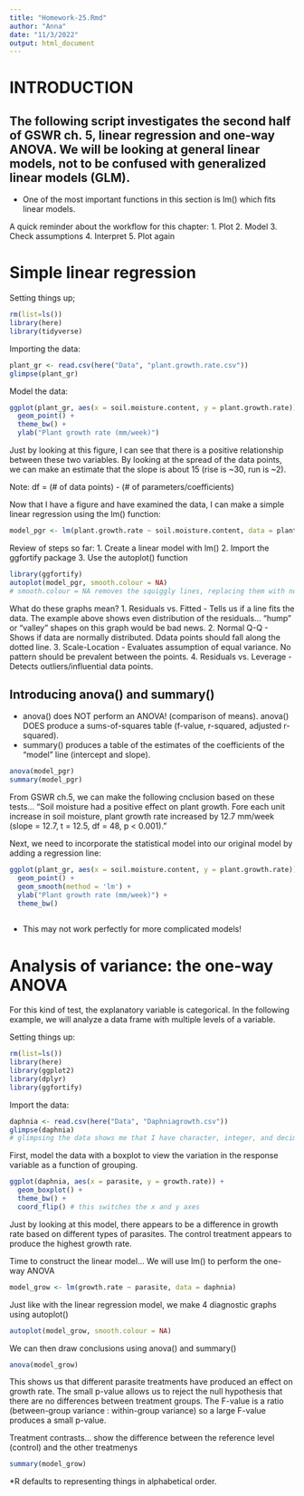 ```yaml
---
title: "Homework-25.Rmd"
author: "Anna"
date: "11/3/2022"
output: html_document
---
```


# INTRODUCTION
## The following script investigates the second half of GSWR ch. 5, linear regression and one-way ANOVA. We will be looking at general linear models, not to be confused with generalized linear models (GLM). 
* One of the most important functions in this section is lm() which fits linear models. 

A quick reminder about the workflow for this chapter:
1. Plot
2. Model
3. Check assumptions
4. Interpret
5. Plot again

# Simple linear regression

Setting things up;
```r
rm(list=ls())
library(here)
library(tidyverse)
```

Importing the data:
```r
plant_gr <- read.csv(here("Data", "plant.growth.rate.csv"))
glimpse(plant_gr)
```

Model the data:
```r
ggplot(plant_gr, aes(x = soil.moisture.content, y = plant.growth.rate)) +
  geom_point() +
  theme_bw() +
  ylab("Plant growth rate (mm/week)")
```
Just by looking at this figure, I can see that there is a positive relationship between these two variables. By looking at the spread of the data points, we can make an estimate that the slope is about 15 (rise is ~30, run is ~2).

Note: df = (# of data points) - (# of parameters/coefficients)

Now that I have a figure and have examined the data, I can make a simple linear regression using the lm() function:
```r
model_pgr <- lm(plant.growth.rate ~ soil.moisture.content, data = plant_gr)
```

Review of steps so far:
1. Create a linear model with lm()
2. Import the ggfortify package
3. Use the autoplot() function

```r
library(ggfortify)
autoplot(model_pgr, smooth.colour = NA)
# smooth.colour = NA removes the squiggly lines, replacing them with normal straight lines for analysis
```

What do these graphs mean?
1. Residuals vs. Fitted - Tells us if a line fits the data. The example above shows even distribution of the residuals... "hump" or "valley" shapes on this graph would be bad news.
2. Normal Q-Q - Shows if data are normally distributed. Ddata points should fall along the dotted line.
3. Scale-Location - Evaluates assumption of equal variance. No pattern should be prevalent between the points.
4. Residuals vs. Leverage - Detects outliers/influential data points.

## Introducing anova() and summary()

* anova() does NOT perform an ANOVA! (comparison of means). anova() DOES produce a sums-of-squares table (f-value, r-squared, adjusted r-squared).
* summary() produces a table of the estimates of the coefficients of the "model" line (intercept and slope).

```r
anova(model_pgr) 
summary(model_pgr)
```
From GSWR ch.5, we can make the following cnclusion based on these tests...
"Soil moisture had a positive effect on plant growth. Fore each unit increase in soil moisture, plant growth rate increased by 12.7 mm/week (slope = 12.7, t = 12.5, df = 48, p < 0.001)."

Next, we need to incorporate the statistical model into our original model by adding a regression line:
```r
ggplot(plant_gr, aes(x = soil.moisture.content, y = plant.growth.rate)) +
  geom_point() +
  geom_smooth(method = 'lm') +
  ylab("Plant growth rate (mm/week)") +
  theme_bw()
  
```
* This may not work perfectly for more complicated models!

# Analysis of variance: the one-way ANOVA

For this kind of test, the explanatory variable is categorical. In the following example, we will analyze a data frame with multiple levels of a variable.

Setting things up:
```r
rm(list=ls())
library(here)
library(ggplot2)
library(dplyr)
library(ggfortify)
```

Import the data:
```r
daphnia <- read.csv(here("Data", "Daphniagrowth.csv"))
glimpse(daphnia)
# glimpsing the data shows me that I have character, integer, and decimal variables
```

First, model the data with a boxplot to view the variation in the response variable as a function of grouping.
```r
ggplot(daphnia, aes(x = parasite, y = growth.rate)) +
  geom_boxplot() +
  theme_bw() +
  coord_flip() # this switches the x and y axes
```
Just by looking at this model, there appears to be a difference in growth rate based on different types of parasites. The control treatment appears to produce the highest growth rate.

Time to construct the linear model... We will use lm() to perform the one-way ANOVA
```r
model_grow <- lm(growth.rate ~ parasite, data = daphnia)
```

Just like with the linear regression model, we make 4 diagnostic graphs using autoplot()
```r
autoplot(model_grow, smooth.colour = NA)
```

We can then draw conclusions using anova() and summary()
```r
anova(model_grow)
```
This shows us that different parasite treatments have produced an effect on growth rate. The small p-value allows us to reject the null hypothesis that there are no differences between treatment groups. The F-value is a ratio (between-group variance : within-group variance) so a large F-value produces a small p-value.

Treatment contrasts... show the difference between the reference level (control) and the other treatmenys
```r
summary(model_grow)
```
*R defaults to representing things in alphabetical order. 




